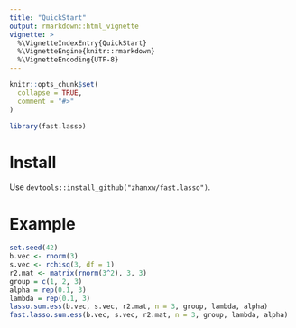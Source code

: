 ```yaml
---
title: "QuickStart"
output: rmarkdown::html_vignette
vignette: >
  %\VignetteIndexEntry{QuickStart}
  %\VignetteEngine{knitr::rmarkdown}
  %\VignetteEncoding{UTF-8}
---
```


```r
knitr::opts_chunk$set(
  collapse = TRUE,
  comment = "#>"
)
```

```r
library(fast.lasso)
```

# Install

Use `devtools::install_github("zhanxw/fast.lasso")`.

# Example
```r
set.seed(42)
b.vec <- rnorm(3)
s.vec <- rchisq(3, df = 1)
r2.mat <- matrix(rnorm(3^2), 3, 3)
group = c(1, 2, 3)
alpha = rep(0.1, 3)
lambda = rep(0.1, 3)
lasso.sum.ess(b.vec, s.vec, r2.mat, n = 3, group, lambda, alpha)
fast.lasso.sum.ess(b.vec, s.vec, r2.mat, n = 3, group, lambda, alpha)
```

